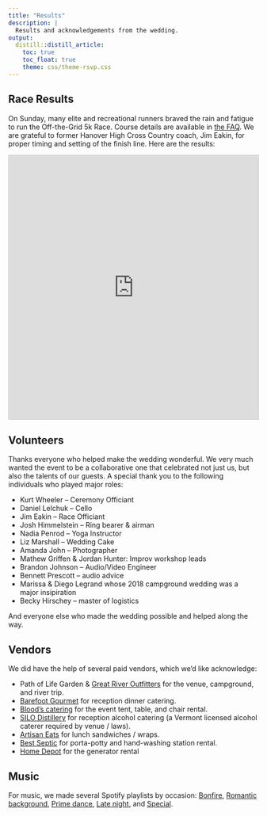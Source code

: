```yaml
---
title: "Results"
description: |
  Results and acknowledgements from the wedding.
output: 
  distill::distill_article:
    toc: true
    toc_float: true
    theme: css/theme-rsvp.css
---
```


## Race Results

On Sunday, many elite and recreational runners braved the rain and fatigue to run the Off-the-Grid 5k Race.
Course details are available in [the FAQ](/faq.html#running-course).
We are grateful to former Hanover High Cross Country coach, Jim Eakin, for proper timing and setting of the finish line.
Here are the results:

<iframe class="airtable-embed" src="https://airtable.com/embed/shrB7exrpBJmPuMIi?backgroundColor=orange&viewControls=on" frameborder="0" onmousewheel="" width="100%" height="533" style="background: transparent; border: 1px solid #ccc;">
</iframe>

## Volunteers

Thanks everyone who helped make the wedding wonderful.
We very much wanted the event to be a collaborative one that celebrated not just us,
but also the talents of our guests.
A special thank you to the following individuals who played major roles:

- Kurt Wheeler -- Ceremony Officiant
- Daniel Lelchuk -- Cello
- Jim Eakin -- Race Officiant
- Josh Himmelstein -- Ring bearer & airman
- Nadia Penrod -- Yoga Instructor
- Liz Marshall -- Wedding Cake
- Amanda John -- Photographer
- Mathew Griffen & Jordan Hunter: Improv workshop leads
- Brandon Johnson -- Audio/Video Engineer
- Bennett Prescott -- audio advice
- Marissa & Diego Legrand whose 2018 campground wedding was a major insipiration
- Becky Hirschey -- master of logistics

And everyone else who made the wedding possible and helped along the way.

## Vendors

We did have the help of several paid vendors, which we'd like acknowledge:

- Path of Life Garden & [Great River Outfitters](https://www.greatriveroutfitters.com/) for the venue, campground, and river trip.
- [Barefoot Gourmet](https://www.barefoot-gourmet.com/) for reception dinner catering.
- [Blood's catering](https://www.bloodscatering.com/) for the event tent, table, and chair rental.
- [SILO Distillery](https://www.silodistillery.com/silo-distillery) for reception alcohol catering (a Vermont licensed alcohol caterer required by venue / laws).
- [Artisan Eats](https://www.artisaneatsvt.com/) for lunch sandwiches / wraps.
- [Best Septic](https://bestsepticvt.net/) for porta-potty and hand-washing station rental.
- [Home Depot](https://www.homedepot.com/p/rental/Honda-Power-Equipment-2000W-Inverter-Generator-EU2000T1A1-705515/309392156) for the generator rental

## Music

For music, we made several Spotify playlists by occasion:
[Bonfire](https://open.spotify.com/playlist/4Rka7unZ3DvtEMEXQ7YGPo?si=df44ce78a1614cee),
[Romantic background](https://open.spotify.com/playlist/51BmonCD5SAwSgyaJksdW2?si=cb0eb595a3aa479d),
[Prime dance](https://open.spotify.com/playlist/57OX5egKZ50BRHaFl9vzF2?si=8ebfb7b306454f51),
[Late night](https://open.spotify.com/playlist/4KlyFIKSVPQ9pAQrpbSLsS?si=7cb1d7cc1d6a4ab8),
and [Special](https://open.spotify.com/playlist/5XXIW6wodJVN2nKD2zcJYH?si=f967e8cac2094d70).
